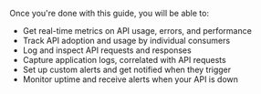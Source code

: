 Once you're done with this guide, you will be able to:

- Get real-time metrics on API usage, errors, and performance
- Track API adoption and usage by individual consumers
- Log and inspect API requests and responses
- Capture application logs, correlated with API requests
- Set up custom alerts and get notified when they trigger
- Monitor uptime and receive alerts when your API is down
